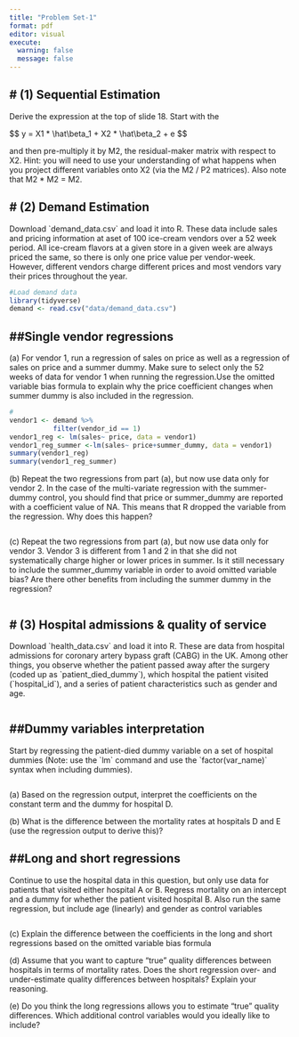 ```yaml
---
title: "Problem Set-1"
format: pdf
editor: visual
execute: 
  warning: false
  message: false
---
```


## \# (1) Sequential Estimation

Derive the expression at the top of slide 18. Start with the

\$\$ y = X1 \* \\hat\\beta_1 + X2 \* \\hat\\beta_2 + e \$\$

and then pre-multiply it by M2, the residual-maker matrix with respect to X2. Hint: you will need to use your understanding of what happens when you project different variables onto X2 (via the M2 / P2 matrices). Also note that M2 \* M2 = M2.

## \# (2) Demand Estimation

Download \`demand_data.csv\` and load it into R. These data include sales and pricing information at aset of 100 ice-cream vendors over a 52 week period. All ice-cream flavors at a given store in a given week are always priced the same, so there is only one price value per vendor-week. However, different vendors charge different prices and most vendors vary their prices throughout the year.

```r
#Load demand data
library(tidyverse)
demand <- read.csv("data/demand_data.csv")
```

## **##Single vendor regressions**

\(a\) For vendor 1, run a regression of sales on price as well as a regression of sales on price and a summer dummy. Make sure to select only the 52 weeks of data for vendor 1 when running the regression.Use the omitted variable bias formula to explain why the price coefficient changes when summer dummy is also included in the regression.

```r
#
vendor1 <- demand %>%
           filter(vendor_id == 1)
vendor1_reg <- lm(sales~ price, data = vendor1)
vendor1_reg_summer <-lm(sales~ price+summer_dummy, data = vendor1)
summary(vendor1_reg)
summary(vendor1_reg_summer)
```

\(b\) Repeat the two regressions from part (a), but now use data only for vendor 2. In the case of the multi-variate regression with the summer-dummy control, you should find that price or summer_dummy are reported with a coefficient value of NA. This means that R dropped the variable from the regression. Why does this happen?

```r

```

\(c\) Repeat the two regressions from part (a), but now use data only for vendor 3. Vendor 3 is different from 1 and 2 in that she did not systematically charge higher or lower prices in summer. Is it still necessary to include the summer_dummy variable in order to avoid omitted variable bias? Are there other benefits from including the summer dummy in the regression?

```r

```

## \# (3) Hospital admissions & quality of service

Download \`health_data.csv\` and load it into R. These are data from hospital admissions for coronary artery bypass graft (CABG) in the UK. Among other things, you observe whether the patient passed away after the surgery (coded up as \`patient_died_dummy\`), which hospital the patient visited (\`hospital_id\`), and a series of patient characteristics such as gender and age.

```r

```

## ##Dummy variables interpretation

Start by regressing the patient-died dummy variable on a set of hospital dummies (Note: use the \`lm\` command and use the \`factor(var_name)\` syntax when including dummies).

```r

```

\(a\) Based on the regression output, interpret the coefficients on the constant term and the dummy for hospital D.

\(b\) What is the difference between the mortality rates at hospitals D and E (use the regression output to derive this)?

## ##Long and short regressions

Continue to use the hospital data in this question, but only use data for patients that visited either hospital A or B. Regress mortality on an intercept and a dummy for whether the patient visited hospital B. Also run the same regression, but include age (linearly) and gender as control variables

```r

```

\(c\) Explain the difference between the coefficients in the long and short regressions based on the omitted variable bias formula

\(d\) Assume that you want to capture "true" quality differences between hospitals in terms of mortality rates. Does the short regression over- and under-estimate quality differences between hospitals? Explain your reasoning.

\(e\) Do you think the long regressions allows you to estimate "true" quality differences. Which additional control variables would you ideally like to include?
